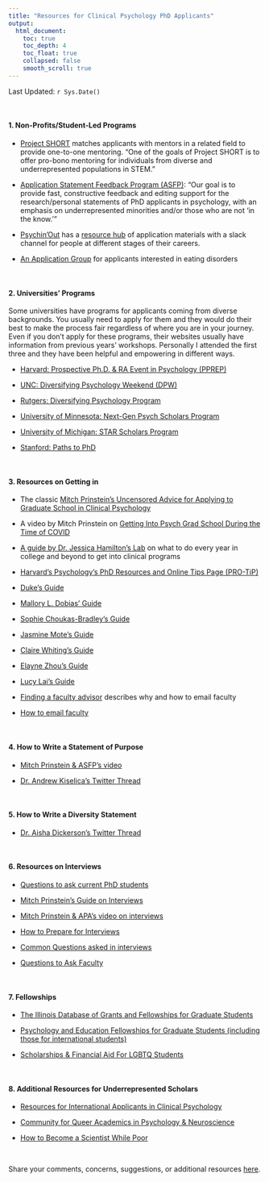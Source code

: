 ```yaml
---
title: "Resources for Clinical Psychology PhD Applicants"
output:
  html_document:
    toc: true    
    toc_depth: 4
    toc_float: true
    collapsed: false
    smooth_scroll: true
---
```


Last Updated: `r Sys.Date()`

<br> 

#### **1. Non-Profits/Student-Led Programs**    

* [Project SHORT](https://www.project-short.com/) matches applicants with mentors in a related field to provide one-to-one mentoring. "One of the goals of Project SHORT is to offer pro-bono mentoring for individuals from diverse and underrepresented populations in STEM."    

* [Application Statement Feedback Program (ASFP)](https://www.asfp.io): "Our goal is to provide fast, constructive feedback and editing support for the research/personal statements of PhD applicants in psychology, with an emphasis on underrepresented minorities and/or those who are not ‘in the know.’"   

* [Psychin'Out](https://www.psychinout.org/) has a [resource hub](https://www.drive.google.com/drive/u/0/folders/1INKBbyDCCNqSPDMIqK8kpdLk9k8Pqyof) of application materials with a slack channel for people at different stages of their careers.    

* [An Application Group](https://www.psychphdeat.com/resources) for applicants interested in eating disorders   


<br/>

#### **2. Universities' Programs**    

Some universities have programs for applicants coming from diverse backgrounds. You usually need to apply for them and they would do their best to make the process fair regardless of where you are in your journey. Even if you don't apply for these programs, their websites usually have information from previous years' workshops. Personally I attended the first three and they have been helpful and empowering in different ways.            

* [Harvard: Prospective Ph.D. & RA Event in Psychology (PPREP)](https://psychology.fas.harvard.edu/pprep)    

* [UNC: Diversifying Psychology Weekend (DPW)](https://psychology.unc.edu/diversifying-psychology-weekend/)    

* [Rutgers: Diversifying Psychology Program](https://sites.rutgers.edu/rdpd/)   

* [University of Minnesota: Next-Gen Psych Scholars Program](https://icd.umn.edu/outreach/next-gen-psych-scholars/)    

* [University of Michigan: STAR Scholars Program](https://lsa.umich.edu/psych/undergraduates/star-scholars-program.html)    

* [Stanford: Paths to PhD](https://psychology.stanford.edu/diversity/paths-phd)   


<br>

#### **3. Resources on Getting in**      

* The classic [Mitch Prinstein’s Uncensored Advice for Applying to Graduate School in Clinical Psychology](https://mitch.web.unc.edu/wp-content/uploads/sites/4922/2017/02/MitchGradSchoolAdvice.pdf)    

* A video by Mitch Prinstein on [Getting Into Psych Grad School During the Time of COVID](https://www.youtube.com/watch?v=f-5DjLRKCHQ&ab_channel=MitchPrinstein)  

* [A guide by Dr. Jessica Hamilton's Lab](https://docs.google.com/document/d/1JAGQ79JNzHfJwZM7ED8honc3GDLRG4Gmz_GGPxJ_4iY/edit) on what to do every year in college and beyond to get into clinical programs    

* [Harvard's Psychology’s PhD Resources and Online Tips Page (PRO-TiP)](https://psychology.fas.harvard.edu/pro-tip)    

* [Duke's Guide](https://psychandneuro.duke.edu/undergraduate/psychology/current-students/grad-school-advice)    

* [Mallory L. Dobias' Guide](https://mallorydobias.medium.com/open-access-tips-materials-for-clinical-psych-phd-applications-e9e81be3d132)   

* [Sophie Choukas-Bradley's Guide](https://s3.us-west-2.amazonaws.com/secure.notion-static.com/7fb4dd76-4931-458a-8130-cdd69172f417/a-students-perspective-on-applying-to-graduate-school-in-clinical-psychology.pdf?X-Amz-Algorithm=AWS4-HMAC-SHA256&X-Amz-Content-Sha256=UNSIGNED-PAYLOAD&X-Amz-Credential=AKIAT73L2G45EIPT3X45%2F20221115%2Fus-west-2%2Fs3%2Faws4_request&X-Amz-Date=20221115T042037Z&X-Amz-Expires=86400&X-Amz-Signature=803cf77990598f40440c85b459652b9909db7e125f2718a81b57bd713c37bf52&X-Amz-SignedHeaders=host&response-content-disposition=filename%3D%22a-students-perspective-on-applying-to-graduate-school-in-clinical-psychology.pdf%22&x-id=GetObject)

* [Jasmine Mote's Guide](https://docs.google.com/document/d/19Gh4T4dTpA1tgPftkw2iAI04zOE9X7DV/edit)

* [Claire Whiting's Guide](https://www.clairewhiting.com/resources/applying-to-psych-phds)

* [Elayne Zhou's Guide](https://steep-wavelength-0f6.notion.site/Applying-to-Clinical-Counseling-Psych-PhDs-Open-Access-Materials-Tips-Pitfalls-f5fb95046ede406b9baa70b319bbe96d)

* [Lucy Lai's Guide](https://lucy-lai.com/blog/gradapps.html)       

* [Finding a faculty advisor](https://psych.princeton.edu/finding-faculty-advisor) describes why and how to email faculty   

* [How to email faculty](https://lucklab.ucdavis.edu/blog/2018/9/17/emailing-faculty#:~:text=We%20recommend%20a%20subject%20heading,get%20any%20advice%20they%20might)  


<br> 

#### **4. How to Write a Statement of Purpose**

* [Mitch Prinstein & ASFP's video](https://www.youtube.com/watch?v=2UZ8c7HY0N0&t=27s&ab_channel=AmericanPsychologicalAssociation)  

* [Dr. Andrew Kiselica's Twitter Thread](https://twitter.com/AndrewK_PhD/status/1578707948427415552)  

<br>

#### **5. How to Write a Diversity Statement**

* [Dr. Aisha Dickerson's Twitter Thread](https://twitter.com/aisha_dickerson/status/1585302118985891840)   

<br>

#### **6. Resources on Interviews**

* [Questions to ask current PhD students](https://forum.thegradcafe.com/topic/13271-questions-to-ask-current-students-in-phd-programs/)

* [Mitch Prinstein's Guide on Interviews](https://motivation.uky.edu/files/2013/09/prinstein-how-to-interview-for-grad-school.pdf)  

* [Mitch Prinstein & APA's video on interviews](https://www.youtube.com/watch?v=3ueGQY8mHJo)

* [How to Prepare for Interviews](https://psychology.ucsd.edu/undergraduate-program/undergraduate-resources/graduate-career-resources/applying-grad-school/interviews.html)   

* [Common Questions asked in interviews](https://www.depts.ttu.edu/psy/advising/files/Workshop/GradschoolInterviewQuestions.pdf)

* [Questions to Ask Faculty](https://twitter.com/Michelle_Heck1/status/1584247043484454913)  

<br>

#### **7. Fellowships**

* [The Illinois Database of Grants and Fellowships for Graduate Students](https://apps.grad.illinois.edu/fellowship-finder/)    

* [Psychology and Education Fellowships for Graduate Students (including those for international students)](https://docs.google.com/spreadsheets/d/1e9hAxj5mqUZGHp9yUzwKEG1DWdDJNNFXNCZEYx3dghM/edit#gid=0)    

* [Scholarships & Financial Aid For LGBTQ Students](https://www.gograd.org/financial-aid/scholarships/lgbtq/)   


<br/>

#### **8. Additional Resources for Underrepresented Scholars**      

* [Resources for International Applicants in Clinical Psychology](https://docs.google.com/document/d/1EMH18efUUswyLAf9mBSd0oePI_e4J4CAbfrynDhS40A/edit)      

* [Community for Queer Academics in Psychology & Neuroscience](https://www.queerpsychneuro.com/)    

* [How to Become a Scientist While Poor](http://www.christineliuart.com/writing/2019/2/2/how-to-become-a-scientist-while-poor)


<br>

Share your comments, concerns, suggestions, or additional resources [here](https://forms.gle/DQfojqWRTGQ8mjq2A). 
